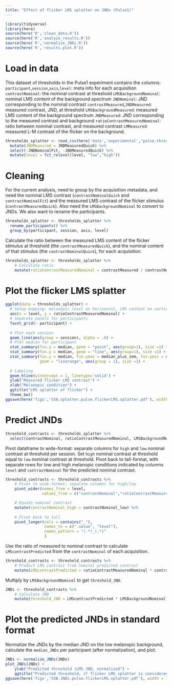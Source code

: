 ```yaml
---
title: "Effect of flicker LMS splatter on JNDs (Pulse1)"
---
```

```r
library(tidyverse)
library(here)
source(here('R','clean_data.R'))
source(here('R','analyze_results.R'))
source(here('R','normalize_JNDs.R'))
source(here('R','results.plot.R'))
```
# Load in data
This dataset of thresholds in the Pulse1 experiment contains the columns:
`participant`,`session`,`axis`,`level`: meta info for each acquisition
`contrastNominal`: the nominal contrast at threshold
`LMSBackgroundNominal`: nominal LMS content of the background spectrum
`JNDNominal`: JND corresponding to the nominal contrast
`contrastMeasured`,`JNDMeasured`: measured contrast, JND, at threshold
`LMSBackgroundMeasured`: measured LMS content of the background spectrum
`JNDMeasured`: JND corresponding to the measured contrast and background
`ratioContrastMeasuredNominal`: ratio between nominal contrast, and measured contrast
`LMMeasured`: measured L-M contrast of the flicker on the background.
```r
thresholds_splatter <- read_csv(here('data','experimental','pulse.thresholds.splatter.csv')) %>%
  mutate(JNDMeasured = JNDMeasuredQuick) %>%
  select(-JNDNominalFit, -JNDMeasuredQuick) %>%
  mutate(level = fct_relevel(level, "low","high"))  
```
# Cleaning
For the current analysis, need to group by the acquisition metadata, and need the nominal LMS contrast (`contrastNominalQuick` and `contrastNominalFit`) and the measured LMS contrast of the flicker stimulus (`contrastMeasuredQuick`). Also need the `LMSBackgroundNominal` to convert to JNDs. We also want to rename the participants.
```r
thresholds_splatter <- thresholds_splatter %>%
  rename_participants() %>%
  group_by(participant, session, axis, level)
```
Calculate the ratio between the measured LMS content of the flicker stimulus at threshold (the `contrastMeasuredQuick`), and the nominal content of that stimulus (the `contrastNominalQuick`), for each acquisition.
```r
thresholds_splatter <- thresholds_splatter %>% 
    # Calculate ratio
    mutate(ratioContrastMeasuredNominal = contrastMeasured / contrastNominal)
```

# Plot the flicker LMS splatter
```r
ggplot(data = thresholds_splatter) +
  # Setup mapping: melanopic level on horizontal, LMS content on vertical
  aes(x = level, y = ratioContrastMeasuredNominal) +
  # Separate panels for participants
  facet_grid(~ participant) +
  
  # Plot each session
  geom_line(aes(group = session), alpha = .6) +
  # Plot median for participant
  stat_summary(fun.y = median, geom = "point", aes(group=1), size =1) +
  stat_summary(fun.y = median, geom = "line", aes(group=1), size =1) +
  stat_summary(fun.y = median, fun.ymax = median_plus_sem, fun.ymin = median_minus_sem,
               geom = "linerange", aes(group = 1), size =1) +  
  
  # Labeling
  geom_hline(yintercept = 1, linetype='solid') +
  ylab("Measured flicker LMS contrast") +
  xlab("Melanopic condition") +
  ggtitle("LMS splatter of flicker") +
  theme_bw()
ggsave(here('figs','S5A.splatter.pulse.flickerLMS.splatter.pdf'), width = 10, height = 5)
```
# Predict JNDs

```r
threshold_contrasts <- thresholds_splatter %>%
  select(contrastNominal, ratioContrastMeasuredNominal, LMSBackgroundNominal)
```
Pivot dataframe to wide-format: separate columns for `high` and `low` nominal contrast at threshold per session. Set `high` nominal contrast at threshold equal to `low` nominal contrast at threshold. Pivot back to tall-format, with separate rows for low and high melanopic conditions indicated by columns `level` and `contrastNominal` for the predicted nominal contrast.
```r
threshold_contrasts <- threshold_contrasts %>%
    # Pivot to wide-format: separate columns for high/low
    pivot_wider(names_from = level, 
                values_from = c("contrastNominal","ratioContrastMeasuredNominal", "LMSBackgroundNominal")) %>%

    # Equate nominal contrast
    mutate(contrastNominal_high = contrastNominal_low) %>%
  
    # Pivot back to tall
    pivot_longer(cols = contains("_"),
                 names_to = c(".value", "level"),
                 names_pattern = "(.*)_(.*)"
                 )
```
Use the ratio of measured to nominal contrast to calculate `LMScontrastPredicted` from the `contrastNominal` of each acquisition.
```r
threshold_contrasts <- threshold_contrasts %>%
    # Predict LMS contrast from nominal predicted contrast
    mutate(LMScontrastPredicted = ratioContrastMeasuredNominal * contrastNominal)
```
Multiply by `LMSBackgroundNominal` to get `threshold_JND`.
```r
JNDs <- threshold_contrasts %>%
    # Calculate JND
    mutate(threshold_JND = LMScontrastPredicted * LMSBackgroundNominal)
```

# Plot the predicted JNDs in standard format
Normalize the JNDs by the median JND on the low melanopic background, calculate the `median_JNDs` per participant (after normalization), and plot.
```r
JNDs <- normalize_JNDs(JNDs)
plot_JNDs(JNDs) +
    ylab("Predicted threshold (LMS JND, normalized") +
    ggtitle("Predicted threshold, if flicker LMS splatter is considered")
ggsave(here('figs','S5B.JNDs.pulse.flickerLMS.splatter.pdf'), width = 10, height = 5)
```